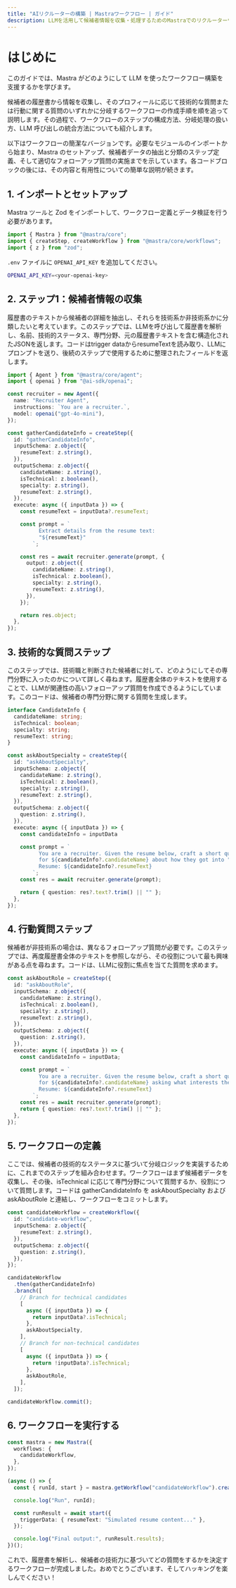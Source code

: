 ```yaml
---
title: "AIリクルーターの構築 | Mastraワークフロー | ガイド"
description: LLMを活用して候補者情報を収集・処理するためのMastraでのリクルーターワークフロー構築ガイド。
---
```


# はじめに

このガイドでは、Mastra がどのようにして LLM を使ったワークフロー構築を支援するかを学びます。

候補者の履歴書から情報を収集し、そのプロフィールに応じて技術的な質問または行動に関する質問のいずれかに分岐するワークフローの作成手順を順を追って説明します。その過程で、ワークフローのステップの構成方法、分岐処理の扱い方、LLM 呼び出しの統合方法についても紹介します。

以下はワークフローの簡潔なバージョンです。必要なモジュールのインポートから始まり、Mastra のセットアップ、候補者データの抽出と分類のステップ定義、そして適切なフォローアップ質問の実施までを示しています。各コードブロックの後には、その内容と有用性についての簡単な説明が続きます。

## 1. インポートとセットアップ

Mastra ツールと Zod をインポートして、ワークフロー定義とデータ検証を行う必要があります。

```ts filename="src/mastra/index.ts" copy
import { Mastra } from "@mastra/core";
import { createStep, createWorkflow } from "@mastra/core/workflows";
import { z } from "zod";
```

`.env` ファイルに `OPENAI_API_KEY` を追加してください。

```bash filename=".env" copy
OPENAI_API_KEY=<your-openai-key>
```

## 2. ステップ1：候補者情報の収集

履歴書のテキストから候補者の詳細を抽出し、それらを技術系か非技術系かに分類したいと考えています。このステップでは、LLMを呼び出して履歴書を解析し、名前、技術的ステータス、専門分野、元の履歴書テキストを含む構造化されたJSONを返します。コードはtrigger dataからresumeTextを読み取り、LLMにプロンプトを送り、後続のステップで使用するために整理されたフィールドを返します。

```ts filename="src/mastra/index.ts" copy
import { Agent } from "@mastra/core/agent";
import { openai } from "@ai-sdk/openai";

const recruiter = new Agent({
  name: "Recruiter Agent",
  instructions: `You are a recruiter.`,
  model: openai("gpt-4o-mini"),
});

const gatherCandidateInfo = createStep({
  id: "gatherCandidateInfo",
  inputSchema: z.object({
    resumeText: z.string(),
  }),
  outputSchema: z.object({
    candidateName: z.string(),
    isTechnical: z.boolean(),
    specialty: z.string(),
    resumeText: z.string(),
  }),
  execute: async ({ inputData }) => {
    const resumeText = inputData?.resumeText;

    const prompt = `
          Extract details from the resume text:
          "${resumeText}"
        `;

    const res = await recruiter.generate(prompt, {
      output: z.object({
        candidateName: z.string(),
        isTechnical: z.boolean(),
        specialty: z.string(),
        resumeText: z.string(),
      }),
    });

    return res.object;
  },
});
```

## 3. 技術的な質問ステップ

このステップでは、技術職と判断された候補者に対して、どのようにしてその専門分野に入ったのかについて詳しく尋ねます。履歴書全体のテキストを使用することで、LLMが関連性の高いフォローアップ質問を作成できるようにしています。このコードは、候補者の専門分野に関する質問を生成します。

```ts filename="src/mastra/index.ts" copy
interface CandidateInfo {
  candidateName: string;
  isTechnical: boolean;
  specialty: string;
  resumeText: string;
}

const askAboutSpecialty = createStep({
  id: "askAboutSpecialty",
  inputSchema: z.object({
    candidateName: z.string(),
    isTechnical: z.boolean(),
    specialty: z.string(),
    resumeText: z.string(),
  }),
  outputSchema: z.object({
    question: z.string(),
  }),
  execute: async ({ inputData }) => {
    const candidateInfo = inputData

    const prompt = `
          You are a recruiter. Given the resume below, craft a short question
          for ${candidateInfo?.candidateName} about how they got into "${candidateInfo?.specialty}".
          Resume: ${candidateInfo?.resumeText}
        `;
    const res = await recruiter.generate(prompt);

    return { question: res?.text?.trim() || "" };
  },
});
```

## 4. 行動質問ステップ

候補者が非技術系の場合は、異なるフォローアップ質問が必要です。このステップでは、再度履歴書全体のテキストを参照しながら、その役割について最も興味がある点を尋ねます。コードは、LLMに役割に焦点を当てた質問を求めます。

```ts filename="src/mastra/index.ts" copy
const askAboutRole = createStep({
  id: "askAboutRole",
  inputSchema: z.object({
    candidateName: z.string(),
    isTechnical: z.boolean(),
    specialty: z.string(),
    resumeText: z.string(),
  }),
  outputSchema: z.object({
    question: z.string(),
  }),
  execute: async ({ inputData }) => {
    const candidateInfo = inputData;

    const prompt = `
          You are a recruiter. Given the resume below, craft a short question
          for ${candidateInfo?.candidateName} asking what interests them most about this role.
          Resume: ${candidateInfo?.resumeText}
        `;
    const res = await recruiter.generate(prompt);
    return { question: res?.text?.trim() || "" };
  },
});
```

## 5. ワークフローの定義

ここでは、候補者の技術的なステータスに基づいて分岐ロジックを実装するために、これまでのステップを組み合わせます。ワークフローはまず候補者データを収集し、その後、isTechnical に応じて専門分野について質問するか、役割について質問します。コードは gatherCandidateInfo を askAboutSpecialty および askAboutRole と連結し、ワークフローをコミットします。

```ts filename="src/mastra/index.ts" copy
const candidateWorkflow = createWorkflow({
  id: "candidate-workflow",
  inputSchema: z.object({
    resumeText: z.string(),
  }),
  outputSchema: z.object({
    question: z.string(),
  }),
});

candidateWorkflow
  .then(gatherCandidateInfo)
  .branch([
    // Branch for technical candidates
    [
      async ({ inputData }) => {
        return inputData?.isTechnical;
      },
      askAboutSpecialty,
    ],
    // Branch for non-technical candidates
    [
      async ({ inputData }) => {
        return !inputData?.isTechnical;
      },
      askAboutRole,
    ],
  ]);

candidateWorkflow.commit();
```

## 6. ワークフローを実行する

```ts filename="src/mastra/index.ts" copy
const mastra = new Mastra({
  workflows: {
    candidateWorkflow,
  },
});

(async () => {
  const { runId, start } = mastra.getWorkflow("candidateWorkflow").createRun();

  console.log("Run", runId);

  const runResult = await start({
    triggerData: { resumeText: "Simulated resume content..." },
  });

  console.log("Final output:", runResult.results);
})();
```

これで、履歴書を解析し、候補者の技術力に基づいてどの質問をするかを決定するワークフローが完成しました。おめでとうございます、そしてハッキングを楽しんでください！
